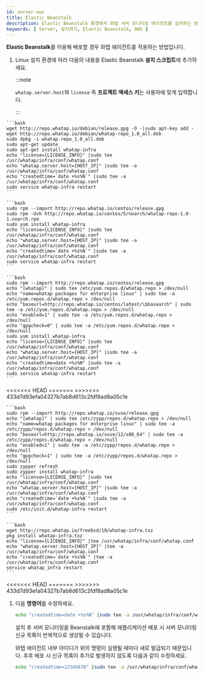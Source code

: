 ```yaml
---
id: server-aws
title: Elastic Beanstalk
description: Elastic Beanstalk 환경에서 와탭 서버 모니터링 에이전트를 설치하는 방법을 제공합니다.
keywords: [ Server, 설치하기, Elastic Beanstalk, AWS ]
---
```



**Elastic Beanstalk**를 이용해 배포할 경우 와탭 에이전트를 적용하는 방법입니다.

1. Linux 설치 환경에 따라 다음의 내용을 Elastic Beanstalk **설치 스크립트**에 추가하세요.

    :::note

    `whatap.server.host`와 `license` 즉 **프로젝트 액세스 키**는 사용자에 맞게 입력합니다.
    
    :::

  <Tabs>
  <TabItem value="du" label="Debian / Ubuntu" default>

    ```bash
    wget http://repo.whatap.io/debian/release.gpg -O -|sudo apt-key add -
    wget http://repo.whatap.io/debian/whatap-repo_1.0_all.deb
    sudo dpkg -i whatap-repo_1.0_all.deb
    sudo apt-get update
    sudo apt-get install whatap-infra
    echo "license={LICENSE_INFO}" |sudo tee /usr/whatap/infra/conf/whatap.conf
    echo "whatap.server.host={HOST_IP}" |sudo tee -a /usr/whatap/infra/conf/whatap.conf
    echo "createdtime=`date +%s%N`" |sudo tee -a /usr/whatap/infra/conf/whatap.conf
    sudo service whatap-infra restart
    ```

  </TabItem>
  <TabItem value="co" label="CentOS">

    ```bash
    sudo rpm --import http://repo.whatap.io/centos/release.gpg
    sudo rpm -Uvh http://repo.whatap.io/centos/5/noarch/whatap-repo-1.0-1.noarch.rpm
    sudo yum install whatap-infra
    echo "license={LICENSE_INFO}" |sudo tee /usr/whatap/infra/conf/whatap.conf
    echo "whatap.server.host={HOST_IP}" |sudo tee -a /usr/whatap/infra/conf/whatap.conf
    echo "createdtime=`date +%s%N`" |sudo tee -a /usr/whatap/infra/conf/whatap.conf
    sudo service whatap-infra restart
    ```

  </TabItem>
  <TabItem value="al" label="Amazon Linux">

    ```bash
    sudo rpm --import http://repo.whatap.io/centos/release.gpg
    echo "[whatap]" | sudo tee /etc/yum.repos.d/whatap.repo > /dev/null
    echo "name=whatap packages for enterprise linux" | sudo tee -a /etc/yum.repos.d/whatap.repo > /dev/null
    echo "baseurl=http://repo.whatap.io/centos/latest/\$basearch" | sudo tee -a /etc/yum.repos.d/whatap.repo > /dev/null
    echo "enabled=1" | sudo tee -a /etc/yum.repos.d/whatap.repo > /dev/null
    echo "gpgcheck=0" | sudo tee -a /etc/yum.repos.d/whatap.repo > /dev/null
    sudo yum install whatap-infra
    echo "license={LICENSE_INFO}" |sudo tee /usr/whatap/infra/conf/whatap.conf
    echo "whatap.server.host={HOST_IP}" |sudo tee -a /usr/whatap/infra/conf/whatap.conf
    echo "createdtime=date +%s%N" |sudo tee -a /usr/whatap/infra/conf/whatap.conf
    sudo service whatap-infra restart
    ```

  </TabItem>
<<<<<<< HEAD
  </Tabs>
=======
    </Tabs>
>>>>>>> 433d7d93efa04327b7ab8d613c2fdf8ad8a05c1e
  <Tabs>
  <TabItem value="suse" label="SUSE">

    ```bash 
    sudo rpm --import http://repo.whatap.io/suse/release.gpg
    echo "[whatap]" | sudo tee /etc/zypp/repos.d/whatap.repo > /dev/null
    echo "name=whatap packages for enterprise linux" | sudo tee -a /etc/zypp/repos.d/whatap.repo > /dev/null
    echo "baseurl=http://repo.whatap.io/suse/12/x86_64" | sudo tee -a /etc/zypp/repos.d/whatap.repo > /dev/null
    echo "enabled=1" | sudo tee -a /etc/zypp/repos.d/whatap.repo > /dev/null
    echo "gpgcheck=1" | sudo tee -a /etc/zypp/repos.d/whatap.repo > /dev/null
    sudo zypper refresh
    sudo zypper install whatap-infra
    echo "license={LICENSE_INFO}" |sudo tee /usr/whatap/infra/conf/whatap.conf
    echo "whatap.server.host={HOST_IP}" |sudo tee -a /usr/whatap/infra/conf/whatap.conf
    echo "createdtime=`date +%s%N`" |sudo tee -a /usr/whatap/infra/conf/whatap.conf
    sudo /etc/init.d/whatap-infra restart
    ```

  </TabItem>
  <TabItem value="fb" label="FreeBSD">

    ```bash 
    wget http://repo.whatap.io/freebsd/10/whatap-infra.txz
    pkg install whatap-infra.txz
    echo "license={LICENSE_INFO}" |tee /usr/whatap/infra/conf/whatap.conf
    echo "whatap.server.host={HOST_IP}" |tee -a /usr/whatap/infra/conf/whatap.conf
    echo "createdtime=`date +%s%N`" |tee -a /usr/whatap/infra/conf/whatap.conf
    service whatap_infra restart
    ```

  </TabItem>
<<<<<<< HEAD
  </Tabs>
=======
    </Tabs>
>>>>>>> 433d7d93efa04327b7ab8d613c2fdf8ad8a05c1e

1. 다음 **명령어**를 수정하세요.

     ```bash
    echo "createdtime=date +%s%N" |sudo tee -a /usr/whatap/infra/conf/whatap.conf
    ```
    설치 후 서버 모니터링을 Beanstalk에 포함해 애플리케이션 배포 시 서버 모니터링 신규 목록이 반복적으로 생성될 수 있습니다. 

    와탭 에이전트 내부 아이디가 위의 명령이 실행될 때마다 새로 발급되기 때문입니다. 추후 배포 시 신규 목록이 추가로 발생하지 않도록 다음과 같이 수정하세요.

    ```bash
    echo "createdtime=12345678" |sudo tee -a /usr/whatap/infra/conf/whatap.conf
    ```